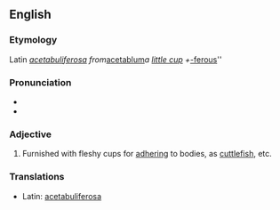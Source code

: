 ==English==

===Etymology===
Latin ''[[acetabuliferosa]] from ''[[acetablum]]'' a [[little cup]] + ''[[-ferous]]''

===Pronunciation===
*{{IPA|/ˌæsɪtæbjuːˈlɪfərʊs/}}
*{{audio|en-us-acetabuliferous.ogg|Audio (US)}}

===Adjective===
{{infl|en|adjective}}

# Furnished with fleshy cups for [[adhering]] to bodies, as [[cuttlefish]], etc.

===Translations===
*Latin: [[acetabuliferosa]]